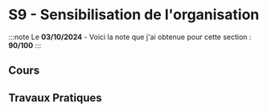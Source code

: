 # S9 - Sensibilisation de l'organisation

:::note
Le **03/10/2024** - Voici la note que j'ai obtenue pour cette section : **90/100**
:::

## Cours

## Travaux Pratiques
